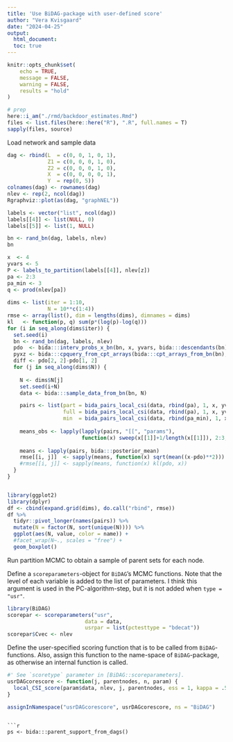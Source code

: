 ```yaml
---
title: 'Use BiDAG-package with user-defined score'
author: "Vera Kvisgaard"
date: "2024-04-25"
output: 
  html_document:
  toc: true
---
```


```r
knitr::opts_chunk$set(
	echo = TRUE,
	message = FALSE,
	warning = FALSE,
	results = "hold"
)
```

```r
# prep
here::i_am("./rmd/backdoor_estimates.Rmd")
files <- list.files(here::here("R"), ".R", full.names = T)
sapply(files, source)
```



Load network and sample data
```r

dag <- rbind(L  = c(0, 0, 1, 0, 1),
             Z1 = c(0, 0, 0, 1, 0),
             Z2 = c(0, 0, 0, 1, 0),
             X  = c(0, 0, 0, 0, 1),
             Y  = rep(0, 5))
colnames(dag) <- rownames(dag)
nlev <- rep(2, ncol(dag))
Rgraphviz::plot(as(dag, "graphNEL"))

labels <- vector("list", ncol(dag))
labels[[4]] <- list(NULL, 0)
labels[[5]] <- list(1, NULL) 

bn <- rand_bn(dag, labels, nlev)
bn
```

```r


x  <- 4
yvars <- 5
P <- labels_to_partition(labels[[4]], nlev[z])
pa <- 2:3
pa_min <- 3
q <- prod(nlev[pa])
    
dims <- list(iter = 1:10, 
             N = 10**c(1:4))
rmse <- array(list(), dim = lengths(dims), dimnames = dims)
kl   <- function(p, q) sum(p*(log(p)-log(q)))
for (i in seq_along(dims$iter)) {
  set.seed(i)
  bn <- rand_bn(dag, labels, nlev)
  pdo  <- bida:::interv_probs_x_bn(bn, x, yvars, bida:::descendants(bn))[[1]]
  pyxz <- bida:::cpquery_from_cpt_arrays(bida:::cpt_arrays_from_bn(bn), yvars, c(x, pa))
  diff <- pdo[2, 2]-pdo[1, 2]
  for (j in seq_along(dims$N)) {
  
    N <- dims$N[j]
    set.seed(i+N)
    data <- bida:::sample_data_from_bn(bn, N)

    pairs <- list(part = bida_pairs_local_csi(data, rbind(pa), 1, x, yvars, P, ess = 1, kappa = .5)[[1]],
                  full = bida_pairs_local_csi(data, rbind(pa), 1, x, yvars, as.list(seq_len(q)-1), ess = 1, kappa = .5)[[1]],
                  min  = bida_pairs_local_csi(data, rbind(pa_min), 1, x, yvars, NULL, ess = 1, kappa = .5)[[1]])
    
    means_obs <- lapply(lapply(pairs, "[[", "params"),
                        function(x) sweep(x[[1]]+1/length(x[[1]]), 2:3, colSums(x[[1]])+nlev[yvars]/length(x[[1]]),  "/")) 
    
    means <- lapply(pairs, bida:::posterior_mean)
    rmse[[i, j]]  <- sapply(means, function(x) sqrt(mean((x-pdo)**2)))
    #rmse[[i, j]] <- sapply(means, function(x) kl(pdo, x))  
  }
}


library(ggplot2)
library(dplyr)
df <- cbind(expand.grid(dims), do.call("rbind", rmse))
df %>% 
  tidyr::pivot_longer(names(pairs)) %>% 
  mutate(N = factor(N, sort(unique(N)))) %>% 
  ggplot(aes(N, value, color = name)) +
  #facet_wrap(N~., scales = "free") +
  geom_boxplot()
```


Run partition MCMC to obtain a sample of parent sets for each node. 

Define a `scoreparameters`-object for `BiDAG`'s MCMC functions.
Note that the level of each variable is added to the list of parameters. 
I think this argument is used in the PC-algorithm-step, but it is not added when `type = "usr"`.
```r
library(BiDAG)
scorepar <- scoreparameters("usr", 
                         data = data,
                         usrpar = list(pctesttype = "bdecat"))
scorepar$Cvec <- nlev 
```

Define the user-specified scoring function that is to be called from `BiDAG`-functions.
Also, assign this function to the name-space of `BiDAG`-package, as otherwise an internal function is called. 
```r
#' See `scoretype` parameter in [BiDAG::scoreparameters].
usrDAGcorescore <- function(j, parentnodes, n, param) {
  local_CSI_score(param$data, nlev, j, parentnodes, ess = 1, kappa = .5)
}

assignInNamespace("usrDAGcorescore", usrDAGcorescore, ns = "BiDAG")
```
```

```r

ps <- bida:::parent_support_from_dags()
```


